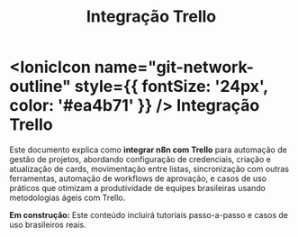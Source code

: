 ﻿---
sidebar_position: 2
title: Integração Trello
description: Como integrar n8n com Trello para automação de gestão de projetos
keywords: [n8n, trello, integração, projetos, automação, cards]
---

# <IonicIcon name="git-network-outline" style={{ fontSize: '24px', color: '#ea4b71' }} /> Integração Trello

Este documento explica como **integrar n8n com Trello** para automação de gestão de projetos, abordando configuração de credenciais, criação e atualização de cards, movimentação entre listas, sincronização com outras ferramentas, automação de workflows de aprovação, e casos de uso práticos que otimizam a produtividade de equipes brasileiras usando metodologias ágeis com Trello.

**Em construção:** Este conteúdo incluirá tutoriais passo-a-passo e casos de uso brasileiros reais.

